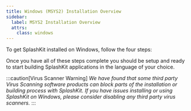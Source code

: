 ---
title: Windows (MSYS2) Installation Overview
sidebar:
  label: MSYS2 Installation Overview
  attrs:
    class: windows
---

To get SplashKit installed on Windows, follow the four steps:


<CardGrid>
  <LinkCard
  title="Install MSYS2 and Command Line Tools"
  description="Step 1"
  href="/installation/windows-msys2/step-1/"
  />
  <LinkCard
  title="Install SplashKit"
  description="Step 2"
  href="/installation/windows-msys2/step-2/"
  />
  <LinkCard
  title="Install Visual Studio Code"
  description="Step 3"
  href="/installation/windows-msys2/step-3/"
  />
  <LinkCard
  title="Install Language Specific Tools"
  description="Step 4"
  href="/installation/windows-msys2/step-4/"
  />
</CardGrid >

Once you have all of these steps complete you should be setup and ready to
start building SplashKit applications in the language of your choice.

:::caution[Virus Scanner Warning]
_We have found that some third party Virus Scanning software products can block
parts of the installation or building process with SplashKit. If you have
issues installing or using SplashKit on Windows, please consider disabling
any third party virus scanners._
:::
